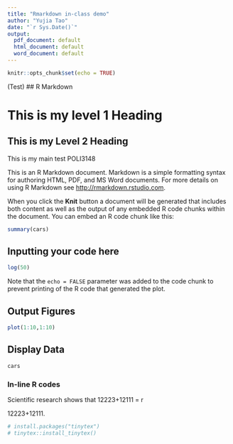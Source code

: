 ```yaml
---
title: "Rmarkdown in-class demo"
author: "Yujia Tao"
date: "`r Sys.Date()`"
output:
  pdf_document: default
  html_document: default
  word_document: default
---
```


```r
knitr::opts_chunk$set(echo = TRUE)
```
(Test)
## R Markdown

# This is my level 1 Heading

## This is my Level 2 Heading

This is my main test POLI3148

This is an R Markdown document. Markdown is a simple formatting syntax for authoring HTML, PDF, and MS Word documents. For more details on using R Markdown see <http://rmarkdown.rstudio.com>.

When you click the **Knit** button a document will be generated that includes both content as well as the output of any embedded R code chunks within the document. You can embed an R code chunk like this:

```r
summary(cars)
```

## Inputting your code here

```r
log(50)
```

Note that the `echo = FALSE` parameter was added to the code chunk to prevent printing of the R code that generated the plot.

## Output Figures 

```r
plot(1:10,1:10)
```

## Display Data

```r
cars
```

### In-line R codes 

Scientific research shows that 12223+12111 = r

12223+12111.

```r
# install.packages("tinytex")
# tinytex::install_tinytex()
```
